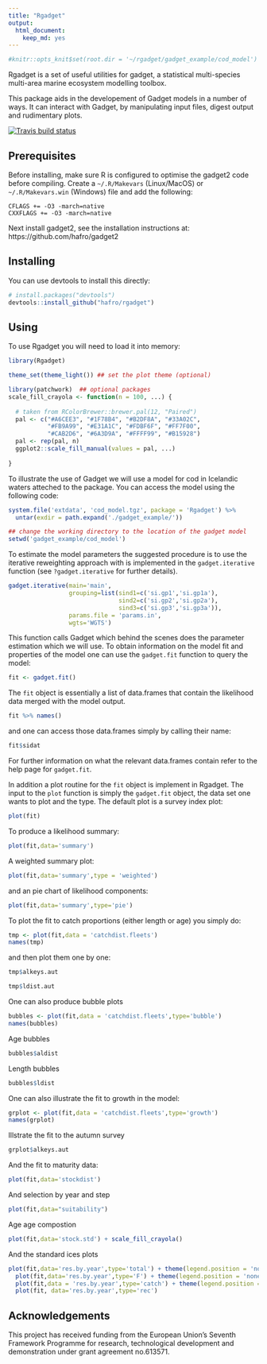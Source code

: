 ```yaml
---
title: "Rgadget"
output: 
  html_document: 
    keep_md: yes
---
```


```r
#knitr::opts_knit$set(root.dir = '~/rgadget/gadget_example/cod_model')  # with something else than `getwd()`
```

Rgadget is a set of useful utilities for gadget, a statistical
multi-species multi-area marine ecosystem modelling toolbox.

This package aids in the developement of Gadget models in a number of
ways. It can interact with Gadget, by manipulating input files, digest
output and rudimentary plots.

[![Travis build status](https://travis-ci.org/Hafro/rgadget.svg?branch=master)](https://travis-ci.org/Hafro/rgadget)

Prerequisites
-------------

Before installing, make sure R is configured to optimise the gadget2 code before compiling.
Create a ``~/.R/Makevars`` (Linux/MacOS) or ``~/.R/Makevars.win`` (Windows) file and add the following:

    CFLAGS += -O3 -march=native
    CXXFLAGS += -O3 -march=native

Next install gadget2, see the installation instructions at: https://github.com/hafro/gadget2

Installing
----------
You can use devtools to install this directly:

```r
# install.packages("devtools")
devtools::install_github("hafro/rgadget")
```


Using
-----
To use Rgadget you will need to load it into memory:
```r
library(Rgadget)

theme_set(theme_light()) ## set the plot theme (optional)

library(patchwork)  ## optional packages 
scale_fill_crayola <- function(n = 100, ...) {
  
  # taken from RColorBrewer::brewer.pal(12, "Paired")
  pal <- c("#A6CEE3", "#1F78B4", "#B2DF8A", "#33A02C",
           "#FB9A99", "#E31A1C", "#FDBF6F", "#FF7F00",
           "#CAB2D6", "#6A3D9A", "#FFFF99", "#B15928")
  pal <- rep(pal, n)
  ggplot2::scale_fill_manual(values = pal, ...)
  
}
```


To illustrate the use of Gadget we will use a model for cod in Icelandic waters atteched to the package. You can access the model using the following code: 
```r
system.file('extdata', 'cod_model.tgz', package = 'Rgadget') %>% 
  untar(exdir = path.expand('./gadget_example/'))

## change the working directory to the location of the gadget model
setwd('gadget_example/cod_model')

```

To estimate the model parameters the suggested procedure is to use the iterative reweighting approach with is implemented in the `gadget.iterative` function (see `?gadget.iterative` for further details).


```r
gadget.iterative(main='main',
                 grouping=list(sind1=c('si.gp1','si.gp1a'),
                               sind2=c('si.gp2','si.gp2a'),
                               sind3=c('si.gp3','si.gp3a')),
                 params.file = 'params.in',
                 wgts='WGTS')
```

This function calls Gadget which behind the scenes does the parameter estimation which we will use. To obtain information on the model fit and properties of the model one can use the `gadget.fit` function to query the model:

```r
fit <- gadget.fit()
```

The `fit` object is essentially a list of data.frames that contain the likelihood data merged with the model output. 

```r
fit %>% names()
```

and one can access those data.frames simply by calling their name:
```r
fit$sidat
```

For further information on what the relevant data.frames contain refer to the help page for `gadget.fit`. 

In addition a plot routine for the `fit` object is implement in Rgadget. The input to the `plot` function is simply the `gadget.fit` object, the data set one wants to plot and the type. The default plot is a survey index plot:
```r
plot(fit)
```

To produce a likelihood summary:
```r
plot(fit,data='summary')
```

A weighted summary plot:
```r
plot(fit,data='summary',type = 'weighted')
```

and an pie chart of likelihood components:
```r
plot(fit,data='summary',type='pie')
```

To plot the fit to catch proportions (either length or age) you simply do:
```r
tmp <- plot(fit,data = 'catchdist.fleets')
names(tmp)
```

and then plot them one by one:
```r
tmp$alkeys.aut
```
```r
tmp$ldist.aut
```


One can also produce bubble plots
```r
bubbles <- plot(fit,data = 'catchdist.fleets',type='bubble')
names(bubbles)
```

Age bubbles
```r
bubbles$aldist
```

Length bubbles
```r
bubbles$ldist
```

One can also illustrate the fit to growth in the model:
```r
grplot <- plot(fit,data = 'catchdist.fleets',type='growth')
names(grplot)
```
Illstrate the fit to the autumn survey
```r
grplot$alkeys.aut
```

And the fit to maturity data:
```r
plot(fit,data='stockdist')
```

And selection by year and step
```r
plot(fit,data="suitability")

```

Age age compostion
```r
plot(fit,data='stock.std') + scale_fill_crayola()

```


And the standard ices plots
```r
plot(fit,data='res.by.year',type='total') + theme(legend.position = 'none') +
  plot(fit,data='res.by.year',type='F') + theme(legend.position = 'none') +
  plot(fit,data = 'res.by.year',type='catch') + theme(legend.position = 'none') +
  plot(fit, data='res.by.year',type='rec')

```



Acknowledgements
----------------

This project has received funding from the European Union’s Seventh Framework
Programme for research, technological development and demonstration under grant
agreement no.613571.
